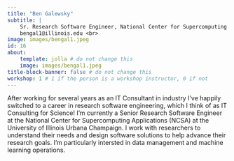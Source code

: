 ```yaml
---
title: "Ben Galewsky"
subtitle: |
    Sr. Research Software Engineer, National Center for Supercomputing Applications(NCSA) at University of Illinois Urbana Champaign <br>
    bengal1@illinois.edu <br>
image: images/bengal1.jpeg
id: 16
about:
    template: jolla # do not change this
    image: images/bengal1.jpeg
title-block-banner: false # do not change this
workshop: 1 # 1 if the person is a workshop instructor, 0 if not
---
```


After working for several years as an IT Consultant in industry I've happily switched
to a career in research software engineering, which I think of as IT Consulting for Science! I'm currently a Senior Research Software Engineer at the National Center for Supercomputing Applications (NCSA) at the University of Illinois Urbana Champaign. I work with researchers to understand their needs and design software solutions to help advance their research goals. I'm particularly intersted in data management and machine learning operations.
